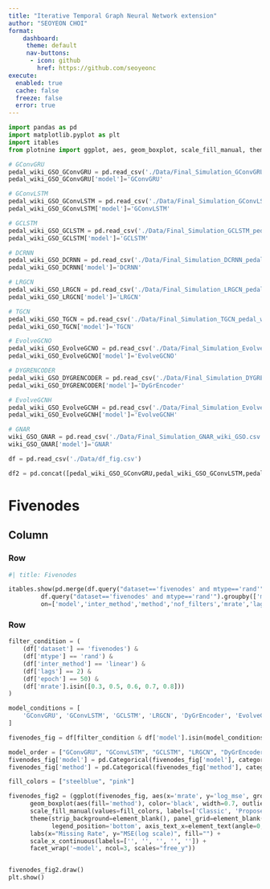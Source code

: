 ```yaml
---
title: "Iterative Temporal Graph Neural Network extension"
author: "SEOYEON CHOI"
format: 
    dashboard:
     theme: default
     nav-buttons:
      - icon: github
        href: https://github.com/seoyeonc
execute: 
  enabled: true
  cache: false
  freeze: false
  error: true
---
```



```python
import pandas as pd
import matplotlib.pyplot as plt
import itables 
from plotnine import ggplot, aes, geom_boxplot, scale_fill_manual, theme, element_blank, element_text, labs, facet_wrap, scale_x_continuous

# GConvGRU
pedal_wiki_GSO_GConvGRU = pd.read_csv('./Data/Final_Simulation_GConvGRU_pedal_wiki_GSO.csv')
pedal_wiki_GSO_GConvGRU['model']='GConvGRU'

# GConvLSTM
pedal_wiki_GSO_GConvLSTM = pd.read_csv('./Data/Final_Simulation_GConvLSTM_pedal_wiki_GSO.csv')
pedal_wiki_GSO_GConvLSTM['model']='GConvLSTM'

# GCLSTM
pedal_wiki_GSO_GCLSTM = pd.read_csv('./Data/Final_Simulation_GCLSTM_pedal_wiki_GSO.csv')
pedal_wiki_GSO_GCLSTM['model']='GCLSTM'

# DCRNN
pedal_wiki_GSO_DCRNN = pd.read_csv('./Data/Final_Simulation_DCRNN_pedal_wiki_GSO.csv')
pedal_wiki_GSO_DCRNN['model']='DCRNN'

# LRGCN
pedal_wiki_GSO_LRGCN = pd.read_csv('./Data/Final_Simulation_LRGCN_pedal_wiki_GSO.csv')
pedal_wiki_GSO_LRGCN['model']='LRGCN'

# TGCN
pedal_wiki_GSO_TGCN = pd.read_csv('./Data/Final_Simulation_TGCN_pedal_wiki_GSO.csv')
pedal_wiki_GSO_TGCN['model']='TGCN'

# EvolveGCNO
pedal_wiki_GSO_EvolveGCNO = pd.read_csv('./Data/Final_Simulation_EvolveGCNO_pedal_wiki_GSO.csv')
pedal_wiki_GSO_EvolveGCNO['model']='EvolveGCNO'

# DYGRENCODER
pedal_wiki_GSO_DYGRENCODER = pd.read_csv('./Data/Final_Simulation_DYGRENCODER_pedal_wiki_GSO.csv')
pedal_wiki_GSO_DYGRENCODER['model']='DyGrEncoder'

# EvolveGCNH
pedal_wiki_GSO_EvolveGCNH = pd.read_csv('./Data/Final_Simulation_EvolveGCNH_pedal_wiki_GSO.csv')
pedal_wiki_GSO_EvolveGCNH['model']='EvolveGCNH'

# GNAR
wiki_GSO_GNAR = pd.read_csv('./Data/Final_Simulation_GNAR_wiki_GSO.csv')
wiki_GSO_GNAR['model']='GNAR'

df = pd.read_csv('./Data/df_fig.csv')

df2 = pd.concat([pedal_wiki_GSO_GConvGRU,pedal_wiki_GSO_GConvLSTM,pedal_wiki_GSO_GCLSTM,pedal_wiki_GSO_DCRNN,pedal_wiki_GSO_LRGCN,pedal_wiki_GSO_TGCN,pedal_wiki_GSO_EvolveGCNO,pedal_wiki_GSO_DYGRENCODER,pedal_wiki_GSO_EvolveGCNH,wiki_GSO_GNAR])

```

# Fivenodes

## Column {width=50%}

### Row {.tabset}

```python
#| title: Fivenodes

itables.show(pd.merge(df.query("dataset=='fivenodes' and mtype=='rand'").groupby(['model','mrate','nof_filters','inter_method','method','lags','epoch'])['mse'].mean().reset_index(),
         df.query("dataset=='fivenodes' and mtype=='rand'").groupby(['model','mrate','nof_filters','inter_method','method','lags','epoch'])['mse'].std().reset_index(),
         on=['model','inter_method','method','nof_filters','mrate','lags','epoch']).rename(columns={'mse_x':'mean','mse_y':'std'}).round(3).query("mrate==0.7 and inter_method=='linear'"))
```

### Row {.tabset}

```python

filter_condition = (
    (df['dataset'] == 'fivenodes') &
    (df['mtype'] == 'rand') &
    (df['inter_method'] == 'linear') &
    (df['lags'] == 2) &
    (df['epoch'] == 50) &
    (df['mrate'].isin([0.3, 0.5, 0.6, 0.7, 0.8]))
)

model_conditions = [
    'GConvGRU', 'GConvLSTM', 'GCLSTM', 'LRGCN', 'DyGrEncoder', 'EvolveGCNH', 'EvolveGCNO', 'TGCN', 'DCRNN'
]

fivenodes_fig = df[filter_condition & df['model'].isin(model_conditions)]

model_order = ["GConvGRU", "GConvLSTM", "GCLSTM", "LRGCN", "DyGrEncoder", "EvolveGCNH", "EvolveGCNO", "TGCN", "DCRNN"]
fivenodes_fig['model'] = pd.Categorical(fivenodes_fig['model'], categories=model_order, ordered=True)
fivenodes_fig['method'] = pd.Categorical(fivenodes_fig['method'], categories=['STGCN', 'IT-STGCN'], ordered=True)

fill_colors = ["steelblue", "pink"]

fivenodes_fig2 = (ggplot(fivenodes_fig, aes(x='mrate', y='log_mse', group='interaction(mrate, method)')) +
      geom_boxplot(aes(fill='method'), color='black', width=0.7, outlier_color='black', outlier_shape=2) +
      scale_fill_manual(values=fill_colors, labels=['Classic', 'Proposed']) +
      theme(strip_background=element_blank(), panel_grid=element_blank(),
            legend_position='bottom', axis_text_x=element_text(angle=0, hjust=0.5, vjust=0.5)) +
      labs(x="Missing Rate", y="MSE(log scale)", fill="") +
      scale_x_continuous(labels=['', '', '', '', '']) +
      facet_wrap('~model', ncol=3, scales="free_y"))


fivenodes_fig2.draw()
plt.show()

```